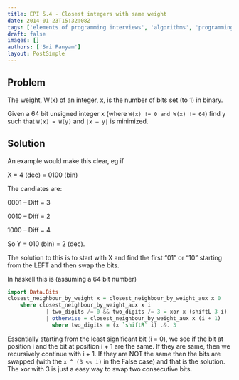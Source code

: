 ```yaml
---
title: EPI 5.4 - Closest integers with same weight
date: 2014-01-23T15:32:08Z
tags: ['elements of programming interviews', 'algorithms', 'programming', 'haskell']
draft: false
images: []
authors: ['Sri Panyam']
layout: PostSimple
---
```


## Problem

The weight, W(x) of an integer, x, is the number of bits set (to 1) in binary.

Given a 64 bit unsigned integer x (where `W(x) != 0 and W(x) != 64`) find y such that `W(x) = W(y)` and `|x – y|` is minimized.

## Solution

An example would make this clear, eg if

X = 4 (dec) = 0100 (bin)

The candiates are:

0001 – Diff = 3

0010 – Diff = 2

1000 – Diff = 4

So Y = 010 (bin) = 2 (dec).

The solution to this is to start with X and find the first “01” or “10” starting from the LEFT and then swap the bits.

In haskell this is (assuming a 64 bit number)

```haskell showLineNumbers
import Data.Bits
closest_neighbour_by_weight x = closest_neighbour_by_weight_aux x 0
    where closest_neighbour_by_weight_aux x i
            | two_digits /= 0 && two_digits /= 3 = xor x (shiftL 3 i)
            | otherwise = closest_neighbour_by_weight_aux x (i + 1)
              where two_digits = (x `shiftR` i) .&. 3
```

Essentially starting from the least significant bit (i = 0), we see if the bit at position i and the bit at position i + 1 are the same. If they are same, then we recursively continue with i + 1. If they are NOT the same then the bits are swapped (with the `x ^ (3 << i)` in the False case) and that is the solution. The xor with 3 is just a easy way to swap two consecutive bits.
